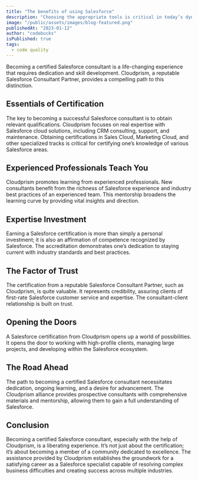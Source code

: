 ```yaml
---
title: "The benefits of using Salesforce"
description: "Choosing the appropriate tools is critical in today’s dynamic business market. Salesforce, a trusted and industry-leading CRM platform, provides numerous benefits, moving businesses towards increased efficiency, productivity, and strengthened client relationships. The benefits are maximized with CloudPrism, a seasoned consulting partner in Salesforce solutions, through specialized installation experiences and support, promoting unrivaled success."
image: "/public/assets/images/blog-featured.png"
publishedAt: "2023-01-12"
author: "codebucks"
isPublished: true
tags:
  - code quality
---
```


Becoming a certified Salesforce consultant is a life-changing experience that requires dedication and skill development. Cloudprism, a reputable Salesforce Consultant Partner, provides a compelling path to this distinction.

## Essentials of Certification

The key to becoming a successful Salesforce consultant is to obtain relevant qualifications. Cloudprism focuses on real expertise with Salesforce cloud solutions, including CRM consulting, support, and maintenance. Obtaining certifications in Sales Cloud, Marketing Cloud, and other specialized tracks is critical for certifying one’s knowledge of various Salesforce areas.

## Experienced Professionals Teach You

Cloudprism promotes learning from experienced professionals. New consultants benefit from the richness of Salesforce experience and industry best practices of an experienced team. This mentorship broadens the learning curve by providing vital insights and direction.

## Expertise Investment

Earning a Salesforce certification is more than simply a personal investment; it is also an affirmation of competence recognized by Salesforce. The accreditation demonstrates one’s dedication to staying current with industry standards and best practices.

## The Factor of Trust

The certification from a reputable Salesforce Consultant Partner, such as Cloudprism, is quite valuable. It represents credibility, assuring clients of first-rate Salesforce customer service and expertise. The consultant-client relationship is built on trust.

## Opening the Doors

A Salesforce certification from Cloudprism opens up a world of possibilities. It opens the door to working with high-profile clients, managing large projects, and developing within the Salesforce ecosystem.

## The Road Ahead

The path to becoming a certified Salesforce consultant necessitates dedication, ongoing learning, and a desire for advancement. The Cloudprism alliance provides prospective consultants with comprehensive materials and mentorship, allowing them to gain a full understanding of Salesforce.

## Conclusion

Becoming a certified Salesforce consultant, especially with the help of Cloudprism, is a liberating experience. It’s not just about the certification; it’s about becoming a member of a community dedicated to excellence. The assistance provided by Cloudprism establishes the groundwork for a satisfying career as a Salesforce specialist capable of resolving complex business difficulties and creating success across multiple industries.
